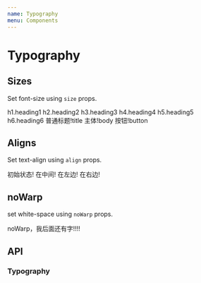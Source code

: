 ```yaml
---
name: Typography
menu: Components
---
```



# Typography

## Sizes

Set font-size using `size` props.

<Playground>
	<Typography size="h1">h1.heading1</Typography>
	<Typography size="h2">h2.heading2</Typography>
	<Typography size="h3">h3.heading3</Typography>
	<Typography size="h4">h4.heading4</Typography>
	<Typography size="h5">h5.heading5</Typography>
	<Typography size="h6">h6.heading6</Typography>
	<Typography size="title">普通标题!title</Typography>
	<Typography size="body">主体!body</Typography>
	<Typography size="button">按钮!button</Typography>
</Playground>

## Aligns

Set text-align using `align` props.

<Playground>
	<Typography align="inhert">初始状态!</Typography>
	<Typography align="center">在中间!</Typography>
	<Typography align="left">在左边!</Typography>
	<Typography align="right">在右边!</Typography>
</Playground>

## noWarp

set white-space using `noWarp` props.

<Playground>
	<div style={{width: 100}}>
		<Typography noWarp>noWarp，我后面还有字!!!!</Typography>
	</div>
</Playground>

## API

### Typography

<PropsTable of={Typography}/>

